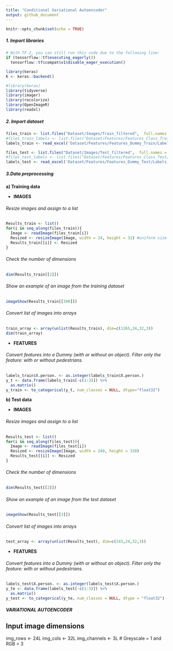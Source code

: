 ```yaml
---
title: "Conditional Variational Autoencoder"
output: github_document
---
```


```r
knitr::opts_chunk$set(echo = TRUE)
```

##### 1. Import libraries

```r
# With TF-2, you can still run this code due to the following line:
if (tensorflow::tf$executing_eagerly())
  tensorflow::tf$compat$v1$disable_eager_execution()

library(keras)
K <- keras::backend()

#library(keras)
library(tidyverse)
library(imager)
library(recolorize)
library(OpenImageR)
library(readxl)
```

##### 2. Import dataset

```r
files_train <- list.files("Dataset/Images/Train_filtered",  full.names = TRUE, pattern = ".jpg", all.files = TRUE)
#files_train_labels <- list.files("Dataset/Features/Features_Class_Train/",  full.names = TRUE, pattern = ".txt", all.files = TRUE)
labels_train <- read_excel('Dataset/Features/Features_Dummy_Train/Labels_Dummy.xlsx')

files_test <- list.files("Dataset/Images/Test_filtered",  full.names = TRUE, pattern = ".jpg", all.files = TRUE)
#files_test_labels <- list.files("Dataset/Features/Features_Class_Test/",  full.names = TRUE, pattern = ".txt", all.files = TRUE)
labels_test <- read_excel('Dataset/Features/Features_Dummy_Test/Labels_Dummy_test.xlsx')

```

##### 3.Data preprocessing 

**a) Training data**

* **IMAGES**

######  Resize images and assign to a list 
```r
Results_train <- list()
for(i in seq_along(files_train)){
  Image <- readImage(files_train[i]) 
  Resized <- resizeImage(Image, width = 24, height = 32) #uniform size of images
  Results_train[[i]] <- Resized
}
```

###### Check the number of dimensions

```r
dim(Results_train[[2]])
```

###### Show an example of an image from the training dataset

```r
imageShow(Results_train[[300]])
```

###### Convert list of images into arrays

```r
train_array <- array(unlist(Results_train), dim=c(1265,24,32,3))
dim(train_array)
```

* **FEATURES** 

###### Convert features into a Dummy (with or without an object). Filter only the feature: with or without pedestrians. 

```r
labels_train$X.person. <- as.integer(labels_train$X.person.)
y_t <- data.frame(labels_train[-c(1:3)]) %>% 
  as.matrix()
y_train <- to_categorical(y_t, num_classes = NULL, dtype="float32") 
```

**b) Test data**

* **IMAGES**

###### Resize images and assign to a list 
```r
Results_test <- list()
for(i in seq_along(files_test)){
  Image <- readImage(files_test[i])
  Resized <- resizeImage(Image, width = 240, height = 320)
  Results_test[[i]] <- Resized
}
```


###### Check the number of dimensions

```r
dim(Results_test[[2]])
```

###### Show an example of an image from the test dataset

```r
imageShow(Results_test[[3]])
```

###### Convert list of images into arrays

```r
test_array <- array(unlist(Results_test), dim=c(243,24,32,3))
```

* **FEATURES**

###### Convert features into a Dummy (with or without an object). Filter only the feature: with or without pedestrians.

```r
labels_test$X.person. <- as.integer(labels_test$X.person.)
y_te <- data.frame(labels_test[-c(1:3)]) %>% 
  as.matrix() 
y_test <- to_categorical(y_te, num_classes = NULL, dtype = "float32") 
```


##### VARIATIONAL AUTOENCODER

## Input image dimensions

img_rows <- 24L
img_cols <- 32L
img_channels <- 3L # Greyscale = 1 and RGB = 3


